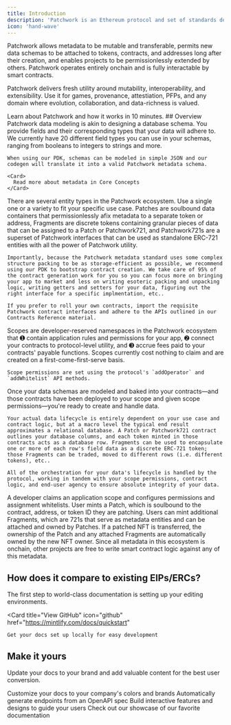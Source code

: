 ```yaml
---
title: Introduction
description: 'Patchwork is an Ethereum protocol and set of standards designed to supercharge onchain entities new & old with fully onchain data.'
icon: 'hand-wave'
---
```


Patchwork allows metadata to be mutable and transferable, permits new data schemas to be attached to tokens, contracts, and addresses long after their creation, and enables projects to be permissionlessly extended by others. Patchwork operates entirely onchain and is fully interactable by smart contracts.

Patchwork delivers fresh utility around mutability, interoperability, and extensibility. Use it for games, provenance, attestiation, PFPs, and any domain where evolution, collaboration, and data-richness is valued.

<Card title="Get aquainted with Patchwork" icon="graduation-cap">
  Learn about Patchwork and how it works in 10 minutes.
</Card>
## Overview

<Steps>
  <Step title="Data modeling">
    Patchwork data modeling is akin to designing a database schema. You provide fields and their corresponding types that your data will adhere to. We currently have 20 different field types you can use in your schemas, ranging from booleans to integers to strings and more.

    When using our PDK, schemas can be modeled in simple JSON and our codegen will translate it into a valid Patchwork metadata schema.

    <Card>
      Read more about metadata in Core Concepts
    </Card>
  </Step>
  <Step title="Contract generation">
    There are several entity types in the Patchwork ecosystem. Use a single one or a variety to fit your specific use case. Patches are soulbound data containers that permissionlessly afix metadata to a separate token or address, Fragments are discrete tokens containing granular pieces of data that can be assigned to a Patch or Patchwork721, and Patchwork721s are a superset of Patchwork interfaces that can be used as standalone ERC-721 entities with all the power of Patchwork utility.

    Importantly, because the Patchwork metadata standard uses some complex structure packing to be as storage-efficient as possible, we recommend using our PDK to bootstrap contract creation. We take care of 95% of the contract generation work for you so you can focus more on bringing your app to market and less on writing esoteric packing and unpacking logic, writing getters and setters for your data, figuring out the right interface for a specific implmentation, etc..

    If you prefer to roll your own contracts, import the requisite Patchwork contract interfaces and adhere to the APIs outlined in our Contracts Reference material.
  </Step>
  <Step title="Scope creation">
    Scopes are developer-reserved namespaces in the Patchwork ecosystem that ➊ contain application rules and permissions for your app, ➋ connect your contracts to protocol-level utility, and ➌ accrue fees paid to your contracts' payable functions. Scopes currently cost nothing to claim and are created on a first-come-first-serve basis.

    Scope permissions are set using the protocol's `addOperator` and `addWhitelist` API methods.
  </Step>
  <Step title="Data orchestration">
    Once your data schemas are modeled and baked into your contracts—and those contracts have been deployed to your scope and given scope permissions—you're ready to create and handle data. 
    
    Your actual data lifecycle is entirely dependent on your use case and contract logic, but at a macro level the typical end result approximates a relational database. A Patch or Patchwork721 contract outlines your database columns, and each token minted in those contracts acts as a database row. Fragments can be used to encapsulate one or more of each row's field data as a discrete ERC-721 token; those Fragments can be traded, moved to different rows (i.e. different tokens), etc..

    All of the orchestration for your data's lifecycle is handled by the protocol, working in tandem with your scope permissions, contract logic, and end-user agency to ensure absolute integrity of your data.
  </Step>
</Steps>

<Steps>
  <Step title="Scope creation">A developer claims an application scope and configures permissions and assignment whitelists.</Step>
  <Step>User mints a Patch, which is soulbound to the contract, address, or token ID they are patching.</Step>
  <Step>Users can mint additional Fragments, which are 721s that serve as metadata entities and can be attached and owned by Patches.</Step>
  <Step>If a patched NFT is transferred, the ownership of the Patch and any attached Fragments are automatically owned by the new NFT owner.</Step>
  <Step>Since all metadata in this ecosystem is onchain, other projects are free to write smart contract logic against any of this metadata.</Step>
</Steps>


## How does it compare to existing EIPs/ERCs?

The first step to world-class documentation is setting up your editing environments.

  <Card
    title="View GitHub"
    icon="github"
    href="https://mintlify.com/docs/quickstart"
  >
    Get your docs set up locally for easy development
  </Card>

## Make it yours

Update your docs to your brand and add valuable content for the best user conversion.

<CardGroup cols={2}>
  <Card
    title="Customize Style"
    icon="palette"
    href="https://mintlify.com/docs/settings/global"
  >
    Customize your docs to your company's colors and brands
  </Card>
  <Card
    title="Reference APIs"
    icon="code"
    href="https://mintlify.com/docs/api-playground/openapi"
  >
    Automatically generate endpoints from an OpenAPI spec
  </Card>
  <Card
    title="Add Components"
    icon="screwdriver-wrench"
    href="https://mintlify.com/docs/components/accordion"
  >
    Build interactive features and designs to guide your users
  </Card>
  <Card
    title="Get Inspiration"
    icon="stars"
    href="https://mintlify.com/customers"
  >
    Check out our showcase of our favorite documentation
  </Card>
</CardGroup>

